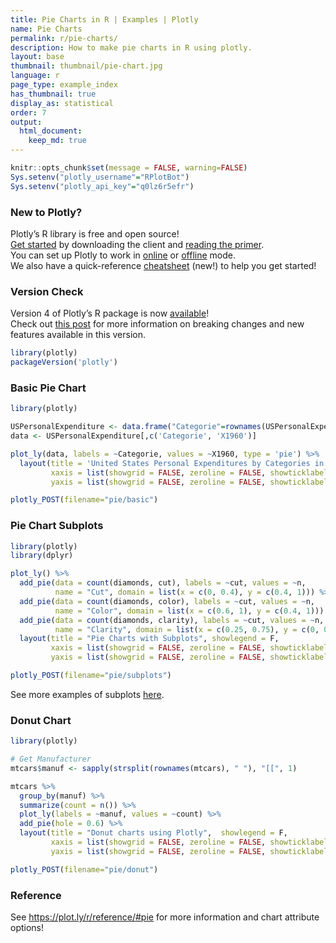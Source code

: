 ```yaml
---
title: Pie Charts in R | Examples | Plotly
name: Pie Charts
permalink: r/pie-charts/
description: How to make pie charts in R using plotly.
layout: base
thumbnail: thumbnail/pie-chart.jpg
language: r
page_type: example_index
has_thumbnail: true
display_as: statistical
order: 7
output:
  html_document:
    keep_md: true
---
```


```r
knitr::opts_chunk$set(message = FALSE, warning=FALSE)
Sys.setenv("plotly_username"="RPlotBot")
Sys.setenv("plotly_api_key"="q0lz6r5efr")
```
### New to Plotly?

Plotly's R library is free and open source!<br>
[Get started](https://plot.ly/r/getting-started/) by downloading the client and [reading the primer](https://plot.ly/r/getting-started/).<br>
You can set up Plotly to work in [online](https://plot.ly/r/getting-started/#hosting-graphs-in-your-online-plotly-account) or [offline](https://plot.ly/r/offline/) mode.<br>
We also have a quick-reference [cheatsheet](https://images.plot.ly/plotly-documentation/images/r_cheat_sheet.pdf) (new!) to help you get started!

### Version Check

Version 4 of Plotly's R package is now [available](https://plot.ly/r/getting-started/#installation)!<br>
Check out [this post](http://moderndata.plot.ly/upgrading-to-plotly-4-0-and-above/) for more information on breaking changes and new features available in this version.
```r
library(plotly)
packageVersion('plotly')
```

### Basic Pie Chart

```r
library(plotly)

USPersonalExpenditure <- data.frame("Categorie"=rownames(USPersonalExpenditure), USPersonalExpenditure)
data <- USPersonalExpenditure[,c('Categorie', 'X1960')]

plot_ly(data, labels = ~Categorie, values = ~X1960, type = 'pie') %>%
  layout(title = 'United States Personal Expenditures by Categories in 1960',
         xaxis = list(showgrid = FALSE, zeroline = FALSE, showticklabels = FALSE),
         yaxis = list(showgrid = FALSE, zeroline = FALSE, showticklabels = FALSE))
```

```r
plotly_POST(filename="pie/basic")
```

### Pie Chart Subplots

```r
library(plotly)
library(dplyr)

plot_ly() %>%
  add_pie(data = count(diamonds, cut), labels = ~cut, values = ~n,
          name = "Cut", domain = list(x = c(0, 0.4), y = c(0.4, 1))) %>%
  add_pie(data = count(diamonds, color), labels = ~cut, values = ~n,
          name = "Color", domain = list(x = c(0.6, 1), y = c(0.4, 1))) %>%
  add_pie(data = count(diamonds, clarity), labels = ~cut, values = ~n,
          name = "Clarity", domain = list(x = c(0.25, 0.75), y = c(0, 0.6))) %>%
  layout(title = "Pie Charts with Subplots", showlegend = F,
         xaxis = list(showgrid = FALSE, zeroline = FALSE, showticklabels = FALSE),
         yaxis = list(showgrid = FALSE, zeroline = FALSE, showticklabels = FALSE))
```

```r
plotly_POST(filename="pie/subplots")
```

See more examples of subplots [here](https://plot.ly/r/subplots/).

### Donut Chart

```r
library(plotly)

# Get Manufacturer
mtcars$manuf <- sapply(strsplit(rownames(mtcars), " "), "[[", 1)

mtcars %>%
  group_by(manuf) %>%
  summarize(count = n()) %>%
  plot_ly(labels = ~manuf, values = ~count) %>%
  add_pie(hole = 0.6) %>%
  layout(title = "Donut charts using Plotly",  showlegend = F,
         xaxis = list(showgrid = FALSE, zeroline = FALSE, showticklabels = FALSE),
         yaxis = list(showgrid = FALSE, zeroline = FALSE, showticklabels = FALSE))
```

```r
plotly_POST(filename="pie/donut")
```

### Reference

See [https://plot.ly/r/reference/#pie](https://plot.ly/r/reference/#pie) for more information and chart attribute options!
